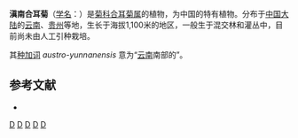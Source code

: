 {{Speciesbox 
| genus = Synotis
| species = austro-yunnanensis
| authority = C. Jeffr. et [[陈艺林|Y. L. Chen]], 1984
}}

'''滇南合耳菊'''（[[学名|学名]]：{{lang|la|''Synotis austro-yunnanensis''}}）是[[菊科|菊科]][[合耳菊属|合耳菊属]]的植物，为中国的特有植物。分布于[[中国大陆|中国大陆]]的[[云南|云南]]、[[贵州|贵州]]等地，生长于海拔1,100米的地区，一般生于混交林和灌丛中，目前尚未由人工引种栽培。

其[[种加词|种加词]] ''austro-yunnanensis'' 意为“[[云南|云南]]南部的”。

== 参考文献 ==
<div class="references-small">
* {{cite web| url =http://www.bioinfo.cn/db05/KmzwSpecies.php?action=view&id=3937| title =滇南合耳菊| work =《中国高等植物数据库全库》| publisher =中国科学院微生物研究所| author =昆明植物研究所| accessdate =2009-02-25| deadurl =yes| archiveurl =https://web.archive.org/web/20160305055510/http://www.bioinfo.cn/db05/KmzwSpecies.php?action=view&id=3937| archivedate =2016-03-05}}
</div>

[[Category:合耳菊属|D]]
[[Category:中國特有植物|D]]
[[Category:云南植物|D]]
[[Category:贵州植物|D]]
[[Category:1984年描述的植物|D]]